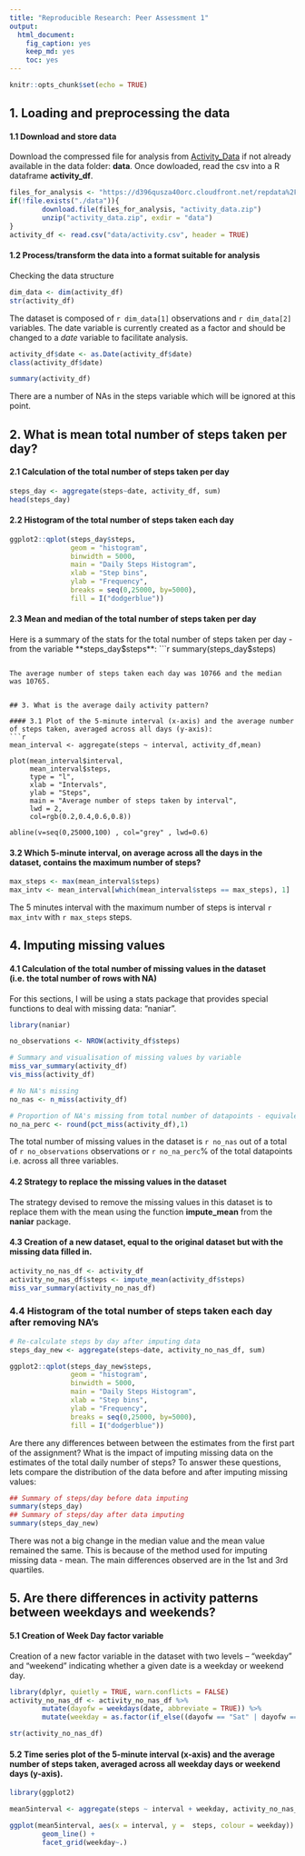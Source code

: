 ```yaml
---
title: "Reproducible Research: Peer Assessment 1"
output: 
  html_document:
    fig_caption: yes
    keep_md: yes
    toc: yes
---
```


```r
knitr::opts_chunk$set(echo = TRUE)
```

## 1. Loading and preprocessing the data

#### 1.1 Download and store data
Download the compressed file for analysis from [Activity_Data](https://d396qusza40orc.cloudfront.net/repdata%2Fdata%2Factivity.zip) if not already available in the data folder: **data**. Once dowloaded, read the csv into a R dataframe **activity_df**.

```r
files_for_analysis <- "https://d396qusza40orc.cloudfront.net/repdata%2Fdata%2Factivity.zip"
if(!file.exists("./data")){
        download.file(files_for_analysis, "activity_data.zip")
        unzip("activity_data.zip", exdir = "data")
}
activity_df <- read.csv("data/activity.csv", header = TRUE)
```

#### 1.2 Process/transform the data into a format suitable for analysis

Checking the data structure
```r
dim_data <- dim(activity_df)
str(activity_df)
```
The dataset is composed of `r dim_data[1]` observations and `r dim_data[2]` variables.
The date variable is currently created as a factor and should be changed to a *date* variable to facilitate analysis.

```r
activity_df$date <- as.Date(activity_df$date)
class(activity_df$date)
```

```r
summary(activity_df)
```
There are a number of NAs in the steps variable which will be ignored at this point.

## 2. What is mean total number of steps taken per day?

#### 2.1 Calculation of the total number of steps taken per day

```r
steps_day <- aggregate(steps~date, activity_df, sum)
head(steps_day)
```

#### 2.2 Histogram of the total number of steps taken each day


```r
ggplot2::qplot(steps_day$steps,
               geom = "histogram",
               binwidth = 5000,
               main = "Daily Steps Histogram",
               xlab = "Step bins",
               ylab = "Frequency",
               breaks = seq(0,25000, by=5000),
               fill = I("dodgerblue"))
```

#### 2.3 Mean and median of the total number of steps taken per day

Here is a summary of the stats for the total number of steps taken per day - from the variable **steps_day$steps**:
```r
summary(steps_day$steps)
```

The average number of steps taken each day was 10766 and the median was 10765.


## 3. What is the average daily activity pattern?

#### 3.1 Plot of the 5-minute interval (x-axis) and the average number of steps taken, averaged across all days (y-axis):
```r
mean_interval <- aggregate(steps ~ interval, activity_df,mean)

plot(mean_interval$interval,
     mean_interval$steps,
     type = "l",
     xlab = "Intervals",
     ylab = "Steps",
     main = "Average number of steps taken by interval",
     lwd = 2,
     col=rgb(0.2,0.4,0.6,0.8))

abline(v=seq(0,25000,100) , col="grey" , lwd=0.6)

```

#### 3.2 Which 5-minute interval, on average across all the days in the dataset, contains the maximum number of steps?

```r
max_steps <- max(mean_interval$steps)
max_intv <- mean_interval[which(mean_interval$steps == max_steps), 1]
```

The 5 minutes interval with the maximum number of steps is interval `r max_intv` with `r max_steps` steps.


## 4. Imputing missing values

#### 4.1 Calculation of the total number of missing values in the dataset (i.e. the total number of rows with NA)

For this sections, I will be using a stats package that provides special functions to deal with missing data: "naniar".

```r
library(naniar)

no_observations <- NROW(activity_df$steps)

# Summary and visualisation of missing values by variable
miss_var_summary(activity_df)
vis_miss(activity_df)

# No NA's missing
no_nas <- n_miss(activity_df)

# Proportion of NA's missing from total number of datapoints - equivalent to "mean(is.na(activity_df)) *100""
no_na_perc <- round(pct_miss(activity_df),1)
```

The total number of missing values in the dataset is `r no_nas` out of a total of `r no_observations` observations or `r no_na_perc`% of the total datapoints i.e. across all three variables.

#### 4.2 Strategy to replace the missing values in the dataset
The strategy devised to remove the missing values in this dataset is to replace them with the mean using the function **impute_mean** from the **naniar** package.

#### 4.3 Creation of a new dataset, equal to the original dataset but with the missing data filled in.

```r
activity_no_nas_df <- activity_df
activity_no_nas_df$steps <- impute_mean(activity_df$steps)
miss_var_summary(activity_no_nas_df)
```

### 4.4 Histogram of the total number of steps taken each day after removing NA's

```r

# Re-calculate steps by day after imputing data
steps_day_new <- aggregate(steps~date, activity_no_nas_df, sum)

ggplot2::qplot(steps_day_new$steps,
               geom = "histogram",
               binwidth = 5000,
               main = "Daily Steps Histogram",
               xlab = "Step bins",
               ylab = "Frequency",
               breaks = seq(0,25000, by=5000),
               fill = I("dodgerblue"))

```

Are there any differences between between the estimates from the first part of the assignment? What is the impact of imputing missing data on the estimates of the total daily number of steps? To answer these questions, lets compare the distribution of the data before and after imputing missing values:

```r
## Summary of steps/day before data imputing
summary(steps_day)
## Summary of steps/day after data imputing
summary(steps_day_new)
```

There was not a big change in the median value and the mean value remained the same. This is because of the method used for imputing missing data - mean. The main differences observed are in the 1st and 3rd quartiles.


## 5. Are there differences in activity patterns between weekdays and weekends?


#### 5.1 Creation of Week Day factor variable
Creation of a new factor variable in the dataset with two levels – “weekday” and “weekend” indicating whether a given date is a weekday or weekend day.

```r
library(dplyr, quietly = TRUE, warn.conflicts = FALSE)
activity_no_nas_df <- activity_no_nas_df %>%
        mutate(dayofw = weekdays(date, abbreviate = TRUE)) %>%
        mutate(weekday = as.factor(if_else((dayofw == "Sat" | dayofw == "Sun"), "weekend", "weekday")))

str(activity_no_nas_df)
```


#### 5.2 Time series plot of the 5-minute interval (x-axis) and the average number of steps taken, averaged across all weekday days or weekend days (y-axis).  

```r
library(ggplot2)

mean5interval <- aggregate(steps ~ interval + weekday, activity_no_nas_df,mean)

ggplot(mean5interval, aes(x = interval, y =  steps, colour = weekday)) + 
        geom_line() +
        facet_grid(weekday~.)

```
